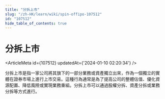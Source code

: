 ```yaml
---
title: "分拆上市"
slug: "/zh-HK/learn/wiki/spin-offipo-107512"
id: "107512"
hide_table_of_contents: true
---
```



# 分拆上市

<ArticleMeta id={107512} updatedAt={'2024-01-10 02:20:34'} />
<div className='border-solid border-b border-t-0 my-4 border-[var(--ifm-color-gray-300)]' />

分拆上市是指一家公司將其旗下的一部分業務或資產獨立出來，作為一個獨立的實體在證券市場上進行上市交易。這種行為通常是為了提高公司的整體估值、優化資源配置、降低風險或實現業務重組。分拆上市可以通過股權分拆、資產分拆或業務分拆等方式進行。
